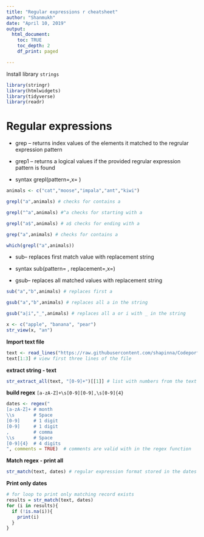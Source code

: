 ```yaml
---
title: "Regular expressions r cheatsheet"
author: "Shanmukh"
date: "April 10, 2019"
output:
  html_document:
    toc: TRUE
    toc_depth: 2
    df_print: paged

---
```

Install library `strings`
```r
library(stringr)
library(htmlwidgets)
library(tidyverse)
library(readr)
```

# Regular expressions

* grep -- returns index values of the elements it matched to the regrular expression pattern 

* grep1 -- returns a logical values if the provided regrular expression pattern is found

* syntax  grepl(pattern=<regex>,x= <string>)


```r
animals <- c("cat","moose","impala","ant","kiwi")

grepl("a",animals) # checks for contains a

grepl("^a",animals) #^a checks for starting with a

grepl("a$",animals) # a$ checks for ending with a

grep("a",animals) # checks for contains a

which(grepl("a",animals))

```

* sub-- replaces first match value with replacement string

* syntax  sub(pattern= <regex>, replacement=<string>,x=<string>)

* gsub-- replaces all matched values with replacement string

```r
sub("a","b",animals) # replaces first a

gsub("a","b",animals) # replaces all a in the string

gsub("a|i","_",animals) # replaces all a or i with _ in the string

```
```r
x <- c("apple", "banana", "pear")
str_view(x, "an")
```

**Import text file**
```r
text <- read_lines("https://raw.githubusercontent.com/shapinna/Codeporfolio/master/Data/scraping.txt")
text[1:3] # view first three lines of the file
```

**extract string - text**
```r
str_extract_all(text, "[0-9]+")[[1]] # list with numbers from the text file
```

**build regex**
`[a-zA-Z]+\s[0-9][0-9],\s[0-9]{4}`

```r
dates <- regex("
[a-zA-Z]+ # month
\\s       # Space
[0-9]     # 1 digit
[0-9]     # 1 digit
,         # comma
\\s       # Space
[0-9]{4}  # 4 digits
", comments = TRUE)  # comments are valid with in the regex function
```
**Match regex - print all**
```r
str_match(text, dates) # regular expression format stored in the dates is compared with each line of the text file and NA is returned if matching records does not exists.
```
**Print only dates**
```r
# for loop to print only matching record exists
results = str_match(text, dates)
for (i in results){
  if (!is.na(i)){
    print(i)
  }
}
```